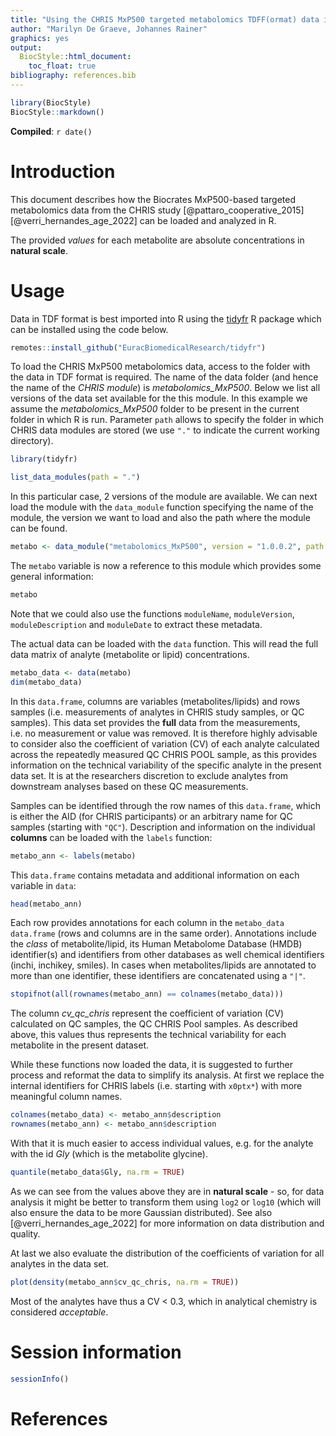 ```yaml
---
title: "Using the CHRIS MxP500 targeted metabolomics TDFF(ormat) data in R"
author: "Marilyn De Graeve, Johannes Rainer"
graphics: yes
output:
  BiocStyle::html_document:
    toc_float: true
bibliography: references.bib
---
```


```r
library(BiocStyle)
BiocStyle::markdown()
```

**Compiled**: `r date()`

# Introduction

This document describes how the Biocrates MxP500-based targeted metabolomics
data from the CHRIS study [@pattaro_cooperative_2015]
[@verri_hernandes_age_2022] can be loaded and analyzed in R.

The provided *values* for each metabolite are absolute concentrations in
**natural scale**.


# Usage

Data in TDF format is best imported into R using the
[tidyfr](https://github.com/EuracBiomedicalResearch/tidyfr) R package which can
be installed using the code below.

```r
remotes::install_github("EuracBiomedicalResearch/tidyfr")
```

To load the CHRIS MxP500 metabolomics data, access to the folder with the data
in TDF format is required. The name of the data folder (and hence the name of
the *CHRIS module*) is *metabolomics_MxP500*. Below we list all versions of the
data set available for the this module. In this example we assume the
*metabolomics_MxP500* folder to be present in the current folder in which R is
run. Parameter `path` allows to specify the folder in which CHRIS data modules
are stored (we use `"."` to indicate the current working directory).

```r
library(tidyfr)

list_data_modules(path = ".")
```

In this particular case, 2 versions of the module are available. We can next
load the module with the `data_module` function specifying the name of the
module, the version we want to load and also the path where the module can be
found.

```r
metabo <- data_module("metabolomics_MxP500", version = "1.0.0.2", path = ".")
```

The `metabo` variable is now a reference to this module which provides some
general information:

```r
metabo
```

Note that we could also use the functions `moduleName`, `moduleVersion`,
`moduleDescription` and `moduleDate` to extract these metadata.

The actual data can be loaded with the `data` function. This will read the full
data matrix of analyte (metabolite or lipid) concentrations.

```r
metabo_data <- data(metabo)
dim(metabo_data)
```

In this `data.frame`, columns are variables (metabolites/lipids) and rows
samples (i.e. measurements of analytes in CHRIS study samples, or QC
samples). This data set provides the **full** data from the measurements,
i.e. no measurement or value was removed. It is therefore highly advisable to
consider also the coefficient of variation (CV) of each analyte calculated
across the repeatedly measured QC CHRIS POOL sample, as this provides
information on the technical variability of the specific analyte in the present
data set. It is at the researchers discretion to exclude analytes from
downstream analyses based on these QC measurements.

Samples can be identified through the row names of this `data.frame`, which is
either the AID (for CHRIS participants) or an arbitrary name for QC samples
(starting with `"QC"`). Description and information on the individual
**columns** can be loaded with the `labels` function:

```r
metabo_ann <- labels(metabo)
```

This `data.frame` contains metadata and additional information on each variable
in `data`:

```r
head(metabo_ann)
```

Each row provides annotations for each column in the `metabo_data` `data.frame`
(rows and columns are in the same order). Annotations include the *class* of
metabolite/lipid, its Human Metabolome Database (HMDB) identifier(s) and
identifiers from other databases as well chemical identifiers (inchi, inchikey,
smiles). In cases when metabolites/lipids are annotated to more than one
identifier, these identifiers are concatenated using a `"|"`.

```r
stopifnot(all(rownames(metabo_ann) == colnames(metabo_data)))
```

The column *cv_qc_chris* represent the coefficient of variation (CV) calculated
on QC samples, the QC CHRIS Pool samples. As described above, this values thus
represents the technical variability for each metabolite in the present dataset.

While these functions now loaded the data, it is suggested to further process
and reformat the data to simplify its analysis. At first we replace the internal
identifiers for CHRIS labels (i.e. starting with `x0ptx*`) with more meaningful
column names.

```r
colnames(metabo_data) <- metabo_ann$description
rownames(metabo_ann) <- metabo_ann$description
```

With that it is much easier to access individual values, e.g. for the analyte
with the id *Gly* (which is the metabolite glycine).

```r
quantile(metabo_data$Gly, na.rm = TRUE)
```

As we can see from the values above they are in **natural scale** - so, for data
analysis it might be better to transform them using `log2` or `log10` (which
will also ensure the data to be more Gaussian distributed). See also
[@verri_hernandes_age_2022] for more information on data distribution and
quality.

At last we also evaluate the distribution of the coefficients of variation for
all analytes in the data set.

```r
plot(density(metabo_ann$cv_qc_chris, na.rm = TRUE))
```

Most of the analytes have thus a CV < 0.3, which in analytical chemistry is
considered *acceptable*.


# Session information

```r
sessionInfo()
```

# References
